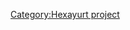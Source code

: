 {{:Hexayurt assembly}}
{{:Hexayurt basic education}}
{{:Hexayurt blue sky idea mill}}
{{:Hexayurt contact}}
{{:Hexayurt cooling}}
{{:Hexayurt frame}}
{{:Hexayurt funding}}
{{:Hexayurt gas}}
{{:Hexayurt informatics strategy}}
{{:Hexayurt infrastructure}}
{{:Hexayurt mass evacuation}}
{{:Hexayurt materials}}
{{:Hexayurt military}}
{{:Hexayurt playa}}
{{:Hexayurt playa checklist}}
{{:Hexayurt press}}
{{:Hexayurt rapid deployment}}
{{:Hexayurt rapid deployment cardboard cost}}
{{:Hexayurt rapid deployment hinge and lock}}
{{:Hexayurt research agenda}}
{{:Hexayurt schematics}}
{{:Hexayurt sewage}}
{{:Hexayurt solar}}
{{:Hexayurt todo}}
{{:Hexayurt water}}
{{:Pup Hexayurt}}
[[Category:Hexayurt project]]